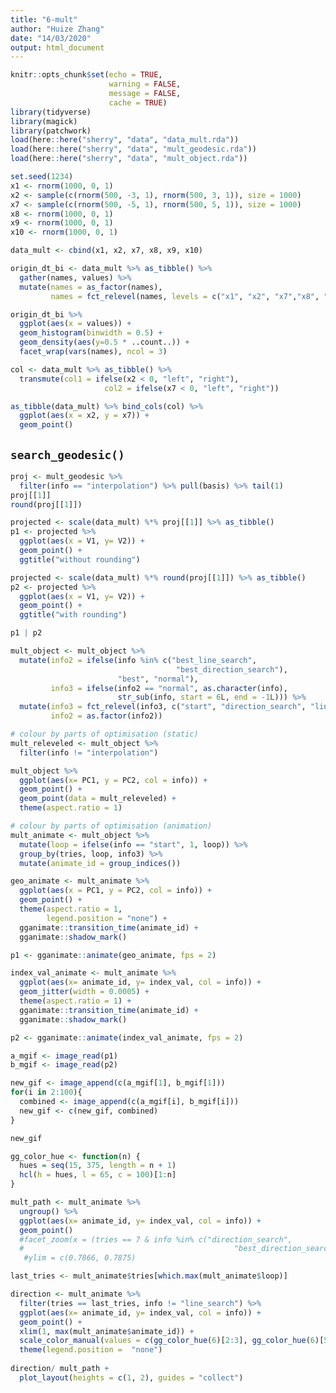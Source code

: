 ```yaml
---
title: "6-mult"
author: "Huize Zhang"
date: "14/03/2020"
output: html_document
---
```


```r
knitr::opts_chunk$set(echo = TRUE, 
                      warning = FALSE, 
                      message = FALSE, 
                      cache = TRUE)
library(tidyverse)
library(magick)
library(patchwork)
load(here::here("sherry", "data", "data_mult.rda"))
load(here::here("sherry", "data", "mult_geodesic.rda"))
load(here::here("sherry", "data", "mult_object.rda"))
```

```r
set.seed(1234)
x1 <- rnorm(1000, 0, 1)
x2 <- sample(c(rnorm(500, -3, 1), rnorm(500, 3, 1)), size = 1000)
x7 <- sample(c(rnorm(500, -5, 1), rnorm(500, 5, 1)), size = 1000)
x8 <- rnorm(1000, 0, 1)
x9 <- rnorm(1000, 0, 1)
x10 <- rnorm(1000, 0, 1)

data_mult <- cbind(x1, x2, x7, x8, x9, x10)
```


```r
origin_dt_bi <- data_mult %>% as_tibble() %>% 
  gather(names, values) %>%
  mutate(names = as_factor(names),
         names = fct_relevel(names, levels = c("x1", "x2", "x7","x8", "x9", "x10")))

origin_dt_bi %>% 
  ggplot(aes(x = values)) +
  geom_histogram(binwidth = 0.5) +
  geom_density(aes(y=0.5 * ..count..)) +
  facet_wrap(vars(names), ncol = 3)

col <- data_mult %>% as_tibble() %>% 
  transmute(col1 = ifelse(x2 < 0, "left", "right"), 
                     col2 = ifelse(x7 < 0, "left", "right"))

as_tibble(data_mult) %>% bind_cols(col) %>%  
  ggplot(aes(x = x2, y = x7)) + 
  geom_point()

```

## `search_geodesic()`


```r
proj <- mult_geodesic %>% 
  filter(info == "interpolation") %>% pull(basis) %>% tail(1)
proj[[1]]
round(proj[[1]])

projected <- scale(data_mult) %*% proj[[1]] %>% as_tibble()
p1 <- projected %>% 
  ggplot(aes(x = V1, y= V2)) + 
  geom_point() + 
  ggtitle("without rounding")

projected <- scale(data_mult) %*% round(proj[[1]]) %>% as_tibble()
p2 <- projected %>% 
  ggplot(aes(x = V1, y= V2)) + 
  geom_point() + 
  ggtitle("with rounding")

p1 | p2
```


```r
mult_object <- mult_object %>% 
  mutate(info2 = ifelse(info %in% c("best_line_search",
                                     "best_direction_search"), 
                        "best", "normal"),
         info3 = ifelse(info2 == "normal", as.character(info),
                        str_sub(info, start = 6L, end = -1L))) %>% 
  mutate(info3 = fct_relevel(info3, c("start", "direction_search", "line_search", "interpolation")), 
         info2 = as.factor(info2))

# colour by parts of optimisation (static)
mult_releveled <- mult_object %>%
  filter(info != "interpolation") 

mult_object %>% 
  ggplot(aes(x= PC1, y = PC2, col = info)) +
  geom_point() +
  geom_point(data = mult_releveled) +
  theme(aspect.ratio = 1)
```


```r
# colour by parts of optimisation (animation)
mult_animate <- mult_object %>%
  mutate(loop = ifelse(info == "start", 1, loop)) %>% 
  group_by(tries, loop, info3) %>%
  mutate(animate_id = group_indices())

geo_animate <- mult_animate %>%
  ggplot(aes(x = PC1, y = PC2, col = info)) +
  geom_point() +
  theme(aspect.ratio = 1, 
        legend.position = "none") +
  gganimate::transition_time(animate_id) +
  gganimate::shadow_mark()

p1 <- gganimate::animate(geo_animate, fps = 2)

index_val_animate <- mult_animate %>% 
  ggplot(aes(x= animate_id, y= index_val, col = info)) + 
  geom_jitter(width = 0.0005) + 
  theme(aspect.ratio = 1) +
  gganimate::transition_time(animate_id) + 
  gganimate::shadow_mark()

p2 <- gganimate::animate(index_val_animate, fps = 2)

a_mgif <- image_read(p1)
b_mgif <- image_read(p2)

new_gif <- image_append(c(a_mgif[1], b_mgif[1]))
for(i in 2:100){
  combined <- image_append(c(a_mgif[i], b_mgif[i]))
  new_gif <- c(new_gif, combined)
}

new_gif

```

```r
gg_color_hue <- function(n) {
  hues = seq(15, 375, length = n + 1)
  hcl(h = hues, l = 65, c = 100)[1:n]
}

mult_path <- mult_animate %>% 
  ungroup() %>% 
  ggplot(aes(x= animate_id, y= index_val, col = info)) + 
  geom_point()
  #facet_zoom(x = (tries == 7 & info %in% c("direction_search",
  #                                               "best_direction_search")))
   #ylim = c(0.7866, 0.7875)

last_tries <- mult_animate$tries[which.max(mult_animate$loop)]

direction <- mult_animate %>% 
  filter(tries == last_tries, info != "line_search") %>% 
  ggplot(aes(x= animate_id, y= index_val, col = info)) + 
  geom_point() + 
  xlim(1, max(mult_animate$animate_id)) + 
  scale_color_manual(values = c(gg_color_hue(6)[2:3], gg_color_hue(6)[5:6])) + 
  theme(legend.position =  "none")
  
direction/ mult_path + 
  plot_layout(heights = c(1, 2), guides = "collect")

```
